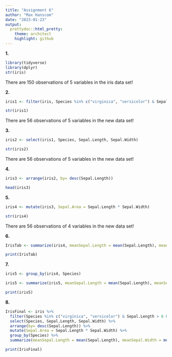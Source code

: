 ```yaml
---
title: "Assignment 6"
author: "Max Hanscom"
date: "2023-01-23"
output:
  prettydoc::html_pretty:
    theme: architect
    highlight: github
---
```


**1.**
```r
library(tidyverse)
library(dplyr)
str(iris)
```
There are 150 observations of 5 variables in the iris data set!

**2.**
```r

iris1 <- filter(iris, Species %in% c("virginica", "versicolor") & Sepal.Length > 6 & Sepal.Width > 2.5)

str(iris1)

```
There are 56 observations of 5 variables in the new data set!

**3.**
```r

iris2 <- select(iris1, Species, Sepal.Length, Sepal.Width)

str(iris2)
```
There are 56 observations of 5 variables in the new data set!

**4.**
```r

iris3 <- arrange(iris2, by= desc(Sepal.Length))

head(iris3)
```

**5.**
```r

iris4 <- mutate(iris3, Sepal.Area = Sepal.Length * Sepal.Width)

str(iris4)
```

There are 56 observations of 4 variables in the new data set!

**6.**
```r
IrisTab <- summarize(iris4, meanSepal.Length = mean(Sepal.Length), meanSepal.Width = mean(Sepal.Width), TotalNumber = n())

print(IrisTab)

```

**7.**
```r

iris5 <- group_by(iris4, Species)

iris5 <- summarize(iris5, meanSepal.Length = mean(Sepal.Length), meanSepal.Width = mean(Sepal.Width), TotalNumber = n())

print(iris5)

```

**8.**
```r
IrisFinal <- iris %>%
  filter(Species %in% c("virginica", "versicolor") & Sepal.Length > 6 & Sepal.Width > 2.5) %>%
  select(Species, Sepal.Length, Sepal.Width) %>%
  arrange(by= desc(Sepal.Length)) %>%
  mutate(Sepal.Area = Sepal.Length * Sepal.Width) %>%
  group_by(Species) %>%
  summarize(meanSepal.Length = mean(Sepal.Length), meanSepal.Width = mean(Sepal.Width), TotalNumber = n())

print(IrisFinal)
```







